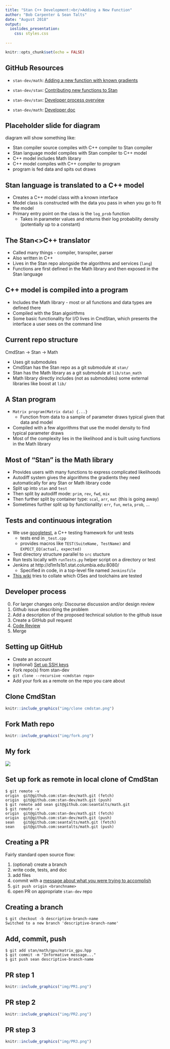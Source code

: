 ```yaml
---
title: "Stan C++ Development:<br/>Adding a New Function"
author: "Bob Carpenter & Sean Talts"
date: "August 2018"
output:
  ioslides_presentation:
    css: styles.css
  
---
```


```r
knitr::opts_chunk$set(echo = FALSE)
```

## GitHub Resources

* `stan-dev/math`: [Adding a new function with known gradients](https://github.com/stan-dev/math/wiki/Adding-a-new-function-with-known-gradients)

* `stan-dev/stan`: [Contributing new functions to Stan](https://github.com/stan-dev/stan/wiki/Contributing-New-Functions-to-Stan)

* `stan-dev/stan`: [Developer process overview](https://github.com/stan-dev/stan/wiki/Developer-process-overview)

* `stan-dev/math`: [Developer doc](https://github.com/stan-dev/math/wiki/Developer-Doc)

## Placeholder slide for diagram
diagram will show something like: 

* Stan compiler source compiles with C++ compiler to Stan compiler
* Stan language model compiles with Stan compiler to C++ model
* C++ model includes Math library
* C++ model compiles with C++ compiler to program
* program is fed data and spits out draws

## Stan language is translated to a C++ model
* Creates a C++ model class with a known interface
* Model class is constructed with the data you pass in when you go to fit the model
* Primary entry point on the class is the `log_prob` function
    - Takes in parameter values and returns their log probability density (potentially up to a constant)

## The Stan<>C++ translator
* Called many things - compiler, transpiler, parser
* Also written in C++
* Lives in the Stan repo alongside the algorithms and services (`lang`)
* Functions are first defined in the Math library and then exposed in the Stan language

## C++ model is compiled into a program
* Includes the Math library - most or all functions and data types are defined there
* Compiled with the Stan algoirthms
* Some basic functionality for I/O lives in CmdStan, which presents the interface a user sees on the command line

## Current repo structure
CmdStan -> Stan -> Math

* Uses git submodules
* CmdStan has the Stan repo as a git submodule at `stan/`
* Stan has the Math library as a git submodule at `lib/stan_math`
* Math library directly includes (not as submodules) some external libraries like boost at `lib/`

## A Stan program
* `Matrix program(Matrix data) {...}`
    - Function from data to a sample of parameter draws typical given that data and model
* Compiled with a few algorithms that use the model density to find typical parameter draws
* Most of the complexity lies in the likelihood and is built using functions in the Math library

## Most of "Stan" is the Math library
* Provides users with many functions to express complicated likelihoods
* Autodiff system gives the algorithms the gradients they need automatically for any Stan or Math library code
* Split up into `stan` and `test`
* Then split by autodiff mode: `prim`, `rev`, `fwd`, `mix`
* Then further split by container type: `scal`, `arr`, `mat` (this is going away)
* Sometimes further split up by functionality: `err`, `fun`, `meta`, `prob`, ...

## Tests and continuous integration
* We use [googletest](https://github.com/google/googletest), a C++ testing framework for unit tests
    - tests end in `_test.cpp`
    - provides macros like `TEST(SuiteName, TestName)` and `EXPECT_EQ(actual, expected)`
* Test directory structure parallel to `src` stucture
* Run tests locally with `runTests.py` helper script on a directory or test
* Jenkins at http://d1m1s1b1.stat.columbia.edu:8080/
    - Specified in code, in a top-level file named `Jenkinsfile`
* [This wiki](https://github.com/stan-dev/stan/wiki/Supported-C---Compilers-and-Language-Features) tries to collate which OSes and toolchains are tested

## Developer process
0. For larger changes only: Discourse discussion and/or design review
1. Github issue describing the problem 
2. Add a description of the proposed technical solution to the github issue
3. Create a GitHub pull request
4. [Code Review](https://github.com/stan-dev/math/wiki/Developer-Doc#code-review-guidelines)
5. Merge

## Setting up GitHub
* Create an account
* (optional) [Set up SSH keys](https://help.github.com/articles/connecting-to-github-with-ssh/)
* Fork repo(s) from stan-dev
* `git clone --recursive <cmdstan repo>`
* Add your fork as a remote on the repo you care about

## Clone CmdStan
```r
knitr::include_graphics("img/clone cmdstan.png")
```

## Fork Math repo
```r
knitr::include_graphics("img/fork.png")
```


## My fork 
![](img/my fork.png)

## Set up fork as remote in local clone of CmdStan
```
$ git remote -v
origin	git@github.com:stan-dev/math.git (fetch)
origin	git@github.com:stan-dev/math.git (push)
$ git remote add sean git@github.com:seantalts/math.git
$ git remote -v
origin	git@github.com:stan-dev/math.git (fetch)
origin	git@github.com:stan-dev/math.git (push)
sean	git@github.com:seantalts/math.git (fetch)
sean	git@github.com:seantalts/math.git (push)
```

## Creating a PR
Fairly standard open source flow:

1. (optional) create a branch
1. write code, tests, and doc
1. add files
1. commit with a [message about what you were trying to accomplish](https://chris.beams.io/posts/git-commit/) 
1. `git push origin <branchname>`
1. open PR on appropriate `stan-dev` repo

## Creating a branch
```
$ git checkout -b descriptive-branch-name
Switched to a new branch 'descriptive-branch-name'
```

## Add, commit, push
```
$ git add stan/math/gpu/matrix_gpu.hpp
$ git commit -m "Informative message..."
$ git push sean descriptive-branch-name
```

## PR step 1
```r
knitr::include_graphics("img/PR1.png")
```

## PR step 2
```r
knitr::include_graphics("img/PR2.png")
```

## PR step 3
```r
knitr::include_graphics("img/PR3.png")
```